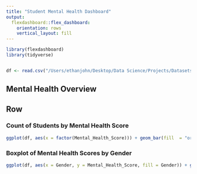```yaml
---
title: "Student Mental Health Dashboard"
output: 
  flexdashboard::flex_dashboard:
    orientation: rows
    vertical_layout: fill
---
```


```r
library(flexdashboard)
library(tidyverse)


df <- read.csv("/Users/ethanjohn/Desktop/Data Science/Projects/Datasets/Students Social Media Addiction copy.csv")
```

## Mental Health Overview
Row
----------------------------------------
### Count of Students by Mental Health Score
```r
ggplot(df, aes(x = factor(Mental_Health_Score))) + geom_bar(fill  = "orange", color = "white") + labs(title = "Count of Students by Mental Health Score", x = "Score", y = "Number of students") + theme_minimal()
```

### Boxplot of Mental Health Scores by Gender
```r
ggplot(df, aes(x = Gender, y = Mental_Health_Score, fill = Gender)) + geom_boxplot(alpha=0.7) + labs(title = "Mental Health Scores by Gender", x = "Gender", y = "Mental Health Scores") + theme_minimal() + theme(legend.position = "none")
```
